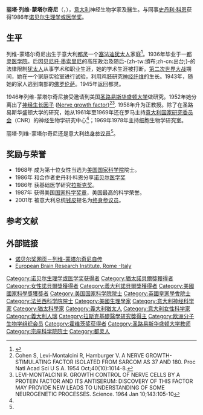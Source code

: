 {{Infobox_Scientist
| name                    = 丽塔·列维-蒙塔尔奇尼{{Nobel icon|1986年諾貝爾生理學或醫學獎|諾貝爾生理學或醫學獎}}<br>Rita Levi-Montalcini
| image                   = Rita Levi Montalcini.jpg 
| birth_date              = {{birth date|1909|4|22}}
| birth_place             = {{flagicon|義大利|1861}} [[意大利王國|義大利]][[都灵|都灵]]
| death_date              = {{death date and age|2012|12|30|1909|4|22}}
| death_place             = {{ITA}} [[意大利|意大利]][[罗马|罗马]]
| residence               = 
| citizenship             =
| nationality             = {{ITA}}
| ethnicity               = 
| field                   = [[神经生物学|神经生物学]]
| work_institution        = 美国[[圣路易斯华盛顿大学|圣路易斯华盛顿大学]]
| alma_mater              = 都灵医学院
| doctoral_advisor        = 
| doctoral_students       = 
| known_for               = [[生长因子|生长因子]]
| author_abbreviation_bot = 
| author_abbreviation_zoo = 
| prizes                  =  [[File:Nobel_prize_medal.svg|20px]][[诺贝尔生理学或医学奖|诺贝尔生理学或医学奖]] (1986) <br /> [[国家科学奖章|国家科学奖章]] (1987)
| religion                = 
| footnotes               = 
}}
'''丽塔·列维-蒙塔尔奇尼'''（{{lang-it|Rita Levi-Montalcini}}，{{bd|1909年|4月22日|2012年|12月30日|catIdx=Levi-Montalcini, Rita}}），[[意大利|意大利]]神经生物学家及醫生。与同事[[史丹利·科恩|史丹利·科恩]]获得1986年[[诺贝尔生理学或医学奖|诺贝尔生理学或医学奖]]。

== 生平 ==
列维-蒙塔尔奇尼出生于意大利[[都灵|都灵]]一个[[塞法迪犹太人|塞法迪犹太人]]家庭<ref name=ebri>{{Cite web |url=http://www.ebri.it/rita.levi-montalcini.htm |title=EBRI on Rita Levi-Montalcini |accessdate=2007-05-02 |archive-date=2006-05-13 |archive-url=https://web.archive.org/web/20060513034249/http://www.ebri.it/rita.levi-montalcini.htm |dead-url=no }}</ref>。1936年毕业于一[[都灵医学院|都灵医学院]]。后因[[贝尼托·墨索里尼|贝尼托·墨索里尼]]的高压政治及随后-{zh-tw:頒布;zh-cn:出台;}-的法律限制[[犹太人|犹太人]]从事学术和职业生涯，她的学术生涯被打断。[[第二次世界大战|第二次世界大战]]期间，她在一个家庭实验室进行试验，利用鸡胚研究[[神经纤维|神经纤维]]的生长。1943年，随她的家人逃到南部的[[佛罗伦萨|佛罗伦萨]]。1945年返回都灵。

1946年列维-蒙塔尔奇尼接受邀请到美国[[圣路易斯华盛顿大学|圣路易斯华盛顿大学]]做研究。1952年她分离出了[[神经生长因子|神经生长因子]] ([[Nerve_growth_factor|Nerve growth factor]])<ref>Cohen S, Levi-Montalcini R, Hamburger V. A NERVE GROWTH-STIMULATING FACTOR ISOLATED FROM SARCOM AS 37 AND 180. Proc Natl Acad Sci U S A. 1954 Oct;40(10):1014-8.</ref><ref>LEVI-MONTALCINI R. GROWTH CONTROL OF NERVE CELLS BY A PROTEIN FACTOR AND ITS ANTISERUM: DISCOVERY OF THIS FACTOR MAY PROVIDE NEW LEADS TO UNDERSTANDING OF SOME NEUROGENETIC PROCESSES.
Science. 1964 Jan 10;143:105-10</ref>. 1958年升为正教授。除了在圣路易斯华盛顿大学的研究，她从1961年至1969年还在罗马主持[[意大利国家研究委员会|意大利国家研究委员会]]（CNR）的神经生物学研究中心<ref name=ebri/>；1969年1978年主持细胞生物学研究室。

丽塔·列维-蒙塔尔奇尼还是意大利[[终身参议员|终身参议员]]<ref name=ebri/>。

== 奖励与荣誉 ==
*1968年  成为第十位女性当选为[[美国国家科学院|美国国家科学院]]院士。
*1986年  和合作者史丹利·科恩分享[[诺贝尔生理学或医学奖|诺贝尔医学奖]]
*1986年  获基础医学研究[[拉斯克奖|拉斯克奖]]。
*1987年  获得美国[[国家科学奖章|国家科学奖章]]，美国最高的科学荣誉。
*2001年  被意大利总统[[钱皮|钱皮]]提名为[[终身参议员|终身参议员]]。

== 参考文献 ==
{{Reflist}}

== 外部链接 ==
*[http://nobelprize.org/nobel_prizes/medicine/laureates/1986/levi-montalcini-autobio.html  诺贝尔奖网页－列维-蒙塔尔奇尼自传]{{Wayback|url=http://nobelprize.org/nobel_prizes/medicine/laureates/1986/levi-montalcini-autobio.html |date=20130116085641 }}
*[http://www.ebri.it/rita.levi-montalcini.htm European Brain Research Institute, Rome -Italy]{{Wayback|url=http://www.ebri.it/rita.levi-montalcini.htm |date=20060513034249 }}

{{諾貝爾生理學或醫學獎獲得者}}
{{Winners of the National Medal of Science|biological}}
{{路易莎·格罗斯·霍维茨奖获得者}}
{{阿尔伯特·拉斯克基础医学研究奖获得者}}

{{Authority control}}

{{DEFAULTSORT:Levi-Montalcini, Rita}}
[[Category:诺贝尔生理学或医学奖获得者|Category:诺贝尔生理学或医学奖获得者]]
[[Category:猶太諾貝爾獎獲得者|Category:猶太諾貝爾獎獲得者]]
[[Category:女性諾貝爾獎獲得者|Category:女性諾貝爾獎獲得者]]
[[Category:義大利諾貝爾獎獲得者|Category:義大利諾貝爾獎獲得者]]
[[Category:美國國家科學獎獲獎者|Category:美國國家科學獎獲獎者]]
[[Category:美国国家科学院院士|Category:美国国家科学院院士]]
[[Category:英國皇家學會院士|Category:英國皇家學會院士]]
[[Category:法兰西科学院院士|Category:法兰西科学院院士]]
[[Category:美國生理學家|Category:美國生理學家]]
[[Category:意大利神经科学家|Category:意大利神经科学家]]
[[Category:猶太科學家|Category:猶太科學家]]
[[Category:義大利猶太人|Category:義大利猶太人]]
[[Category:意大利女性科学家|Category:意大利女性科学家]]
[[Category:義大利人瑞|Category:義大利人瑞]]
[[Category:拉斯克基礎醫學研究獎得主|Category:拉斯克基礎醫學研究獎得主]]
[[Category:欧洲分子生物学组织会员|Category:欧洲分子生物学组织会员]]
[[Category:霍维茨奖获得者|Category:霍维茨奖获得者]]
[[Category:圣路易斯华盛顿大学教师|Category:圣路易斯华盛顿大学教师]]
[[Category:宗座科学院院士|Category:宗座科学院院士]]
[[Category:都灵人|Category:都灵人]]